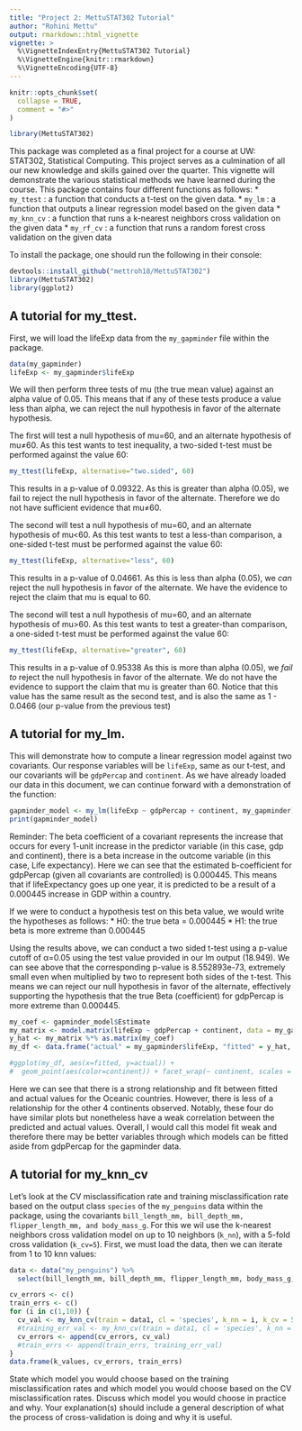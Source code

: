 ```yaml
---
title: "Project 2: MettuSTAT302 Tutorial"
author: "Rohini Mettu"
output: rmarkdown::html_vignette
vignette: >
  %\VignetteIndexEntry{MettuSTAT302 Tutorial}
  %\VignetteEngine{knitr::rmarkdown}
  %\VignetteEncoding{UTF-8}
---
```


```r
knitr::opts_chunk$set(
  collapse = TRUE,
  comment = "#>"
)
```

```r
library(MettuSTAT302)
```

This package was completed as a final project for a course at UW: STAT302, Statistical Computing. This project serves as a culmination of all our new knowledge and skills gained over the quarter. This vignette will demonstrate the various statistical methods we have learned during the course. This package contains four different functions as follows:
* ```my_ttest``` : a function that conducts a t-test on the given data.
* ```my_lm``` : a function that outputs a linear regression model based on the given data
* ```my_knn_cv``` : a function that runs a k-nearest neighbors cross validation on the given data
* ```my_rf_cv``` : a function that runs a random forest cross validation on the given data

To install the package, one should run the following in their console:
```r
devtools::install_github("mettroh18/MettuSTAT302")
library(MettuSTAT302)
library(ggplot2)
```

## A tutorial for my_ttest.

First, we will load the lifeExp data from the ```my_gapminder``` file within the package.
```r
data(my_gapminder)
lifeExp <- my_gapminder$lifeExp
```

We will then perform three tests of mu (the true mean value) against an alpha value of 0.05. This means that if any of these tests produce a value less than alpha, we can reject the null hypothesis in favor of the alternate hypothesis. 

The first will test a null hypothesis of mu=60, and an alternate hypothesis of mu≠60. As this test wants to test inequality, a two-sided t-test must be performed against the value 60:

```r
my_ttest(lifeExp, alternative="two.sided", 60)
```
This results in a p-value of 0.09322. As this is greater than alpha (0.05), we fail to reject the null hypothesis in favor of the alternate. Therefore we do not have sufficient evidence that mu≠60.

The second will test a null hypothesis of mu=60, and an alternate hypothesis of mu<60. As this test wants to test a less-than comparison, a one-sided t-test must be performed against the value 60:

```r
my_ttest(lifeExp, alternative="less", 60)
```
This results in a p-value of 0.04661. As this is less than alpha (0.05), we *can* reject the null hypothesis in favor of the alternate. We have the evidence to reject the claim that mu is equal to 60.

The second will test a null hypothesis of mu=60, and an alternate hypothesis of mu>60. As this test wants to test a greater-than comparison, a one-sided t-test must be performed against the value 60:

```r
my_ttest(lifeExp, alternative="greater", 60)
```
This results in a p-value of 0.95338 As this is more than alpha (0.05), we *fail to* reject the null hypothesis in favor of the alternate. We do not have the evidence to support the claim that mu is greater than 60. Notice that this value has the same result as the second test, and is also the same as 1 - 0.0466 (our p-value from the previous test)


## A tutorial for my_lm.

This will demonstrate how to compute a linear regression model against two covariants. Our response variables will be ```lifeExp```, same as our t-test, and our covariants will be ```gdpPercap``` and ```continent```. As we have already loaded our data in this document, we can continue forward with a demonstration of the function:

```r
gapminder_model <- my_lm(lifeExp ~ gdpPercap + continent, my_gapminder)
print(gapminder_model)
```
Reminder: The beta coefficient of a covariant represents the increase that occurs for every 1-unit increase in the predictor variable (in this case, gdp and continent), there is a beta increase in the outcome variable (in this case, Life expectancy). Here we can see that the estimated b-coefficient for gdpPercap (given all covariants are controlled) is 0.000445. This means that if lifeExpectancy goes up one year, it is predicted to be a result of a 0.000445 increase in GDP within a country.

If we were to conduct a hypothesis test on this beta value, we would write the hypotheses as follows:
* H0: the true beta = 0.000445
* H1: the true beta is more extreme than 0.000445

Using the results above, we can conduct a two sided t-test using a p-value cutoff of α=0.05 using the test value provided in our lm output (18.949). We can see above that the corresponding p-value is 8.552893e-73, extremely small even when multiplied by two to represent both sides of the t-test. This means we can reject our null hypothesis in favor of the alternate, effectively supporting the hypothesis that the true Beta (coefficient) for gdpPercap is more extreme than 0.000445.

```r
my_coef <- gapminder_model$Estimate
my_matrix <- model.matrix(lifeExp ~ gdpPercap + continent, data = my_gapminder)
y_hat <- my_matrix %*% as.matrix(my_coef)
my_df <- data.frame("actual" = my_gapminder$lifeExp, "fitted" = y_hat, "continent" = my_gapminder$continent)

#ggplot(my_df, aes(x=fitted, y=actual)) + 
#  geom_point(aes(color=continent)) + facet_wrap(~ continent, scales = "free") 
```
Here we can see that there is a strong relationship and fit between fitted and actual values for the Oceanic countries. However, there is less of a relationship for the other 4 continents observed. Notably, these four do have similar plots but nonetheless have a weak correlation between the predicted and actual values. Overall, I would call this model fit weak and therefore there may be better variables through which models can be fitted aside from gdpPercap for the gapminder data.

## A tutorial for my_knn_cv

Let's look at the CV misclassification rate and training misclassification rate based on the output class ```species``` of the ```my_penguins``` data within the package, using the covariants ```bill_length_mm, bill_depth_mm, flipper_length_mm, and body_mass_g```. For this we wil use the k-nearest neighbors cross validation model on up to 10 neighbors (```k_nn```), with a 5-fold cross validation (```k_cv=5```). First, we must load the data, then we can iterate from 1 to 10 knn values:

```r
data <- data("my_penguins") %>%
  select(bill_length_mm, bill_depth_mm, flipper_length_mm, body_mass_g, species)

cv_errors <- c()
train_errs <- c()
for (i in c(1,10)) {
  cv_val <- my_knn_cv(train = data1, cl = 'species', k_nn = i, k_cv = 5)[[1]]
  #training_err_val <- my_knn_cv(train = data1, cl = 'species', k_nn = i, k_cv = 5)[[2]]
  cv_errors <- append(cv_errors, cv_val)
  #train_errs <- append(train_errs, training_err_val)
}
data.frame(k_values, cv_errors, train_errs)
```

State which model you would choose based on the training misclassification rates and which model you would choose based on the CV misclassification rates.
Discuss which model you would choose in practice and why.
Your explanation(s) should include a general description of what the process of cross-validation is doing and why it is useful.

##


